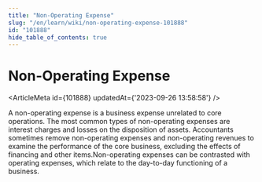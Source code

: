 ```yaml
---
title: "Non-Operating Expense"
slug: "/en/learn/wiki/non-operating-expense-101888"
id: "101888"
hide_table_of_contents: true
---
```



# Non-Operating Expense

<ArticleMeta id={101888} updatedAt={'2023-09-26 13:58:58'} />
<div className='border-solid border-b border-t-0 my-4 border-[var(--ifm-color-gray-300)]' />

A non-operating expense is a business expense unrelated to core operations. The most common types of non-operating expenses are interest charges and losses on the disposition of assets. Accountants sometimes remove non-operating expenses and non-operating revenues to examine the performance of the core business, excluding the effects of financing and other items.Non-operating expenses can be contrasted with operating expenses, which relate to the day-to-day functioning of a business.
